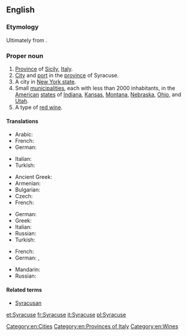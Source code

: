 ==English==
{{wikipedia}}

===Etymology===
Ultimately from {{etyl|grc}} {{term|Συρακοῦσαι||tr=Surakousai|lang=grc}}.

===Proper noun===
{{en-proper noun}}

# [[province|Province]] of [[Sicily]], [[Italy]].
# [[city|City]] and [[port]] in the [[province]] of Syracuse.
# A city in [[New York|New York state]].
# Small [[municipality|municipalities]], each with less than 2000 inhabitants, in the [[United States|American]] [[state]]s of [[Indiana]], [[Kansas]], [[Montana]], [[Nebraska]], [[Ohio]], and [[Utah]].
# A type of [[red wine]].

====Translations====
{{trans-top|province Sicily}}
* Arabic: {{t-|ar|سرقوسة|f|tr=sirqusa|sc=Arab}}
* French: {{t+|fr|Syracuse}}
* German: {{t-|de|Syrakus}}
{{trans-mid}}
* Italian: {{t+|it|Siracusa}}
* Turkish: {{t-|tr|Siraküza}}
{{trans-bottom}}
{{trans-top|city and port in the province of Syracuse}}
* Ancient Greek: {{tø|grc|Συρακοῦσαι|f|p|tr=Surakousai|sc=polytonic}}
* Armenian: {{t-|hy|Սիրակուզա|tr=Sirakuza}}
* Bulgarian: {{t-|bg|Сиракуза}}
* Czech: {{t-|cs|Syrakusy|p}}
* French: {{t+|fr|Syracuse}}
{{trans-mid}}
* German: {{t-|de|Syrakus}}
* Greek: {{t-|el|Συρακούσες|tr=Syrakouses}}
* Italian: {{t+|it|Siracusa}}
* Russian: {{t-|ru|Сиракузы|p|tr=Sirakúzy}}
* Turkish: {{t-|tr|Siraküza}}
{{trans-bottom}}
{{trans-top|city in New York state}}
* French: {{t+|fr|Syracuse}}
* German: {{t-|de|Syracuse}}, {{t-|de|Syrakus}}
{{trans-mid}}
* Mandarin: {{t|cmn|锡拉丘兹|sc=Hani}}
* Russian: {{t-|ru|Сиракьюс|tr=Sirak'jus}}
{{trans-bottom}}

====Related terms====
* [[Syracusan]]

[[Category:en:Cities]]
[[Category:en:Provinces of Italy]]
[[Category:en:Wines]]

[[et:Syracuse]]
[[fr:Syracuse]]
[[it:Syracuse]]
[[pl:Syracuse]]
